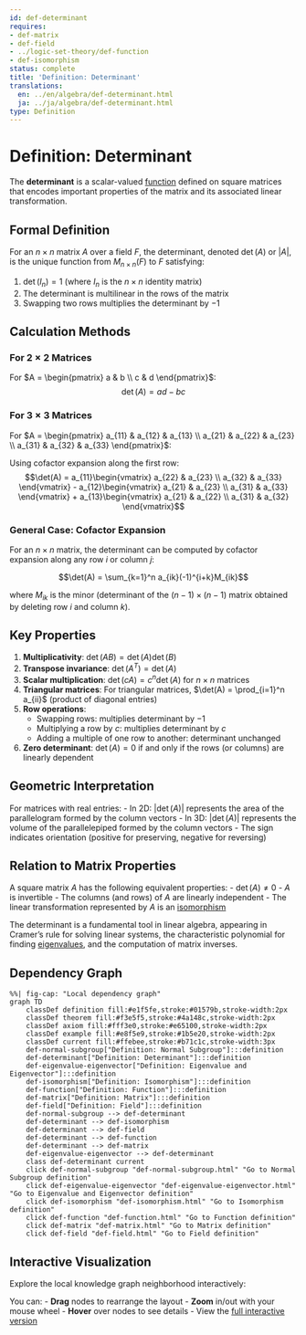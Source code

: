 ```yaml
---
id: def-determinant
requires:
- def-matrix
- def-field
- ../logic-set-theory/def-function
- def-isomorphism
status: complete
title: 'Definition: Determinant'
translations:
  en: ../en/algebra/def-determinant.html
  ja: ../ja/algebra/def-determinant.html
type: Definition
---
```


# Definition: Determinant {#def-determinant}

The **determinant** is a scalar-valued [function](../logic-set-theory/def-function.qmd) defined on square matrices that encodes important properties of the matrix and its associated linear transformation.

## Formal Definition

For an $n \times n$ matrix $A$ over a field $F$, the determinant, denoted $\det(A)$ or $|A|$, is the unique function from $M_{n \times n}(F)$ to $F$ satisfying:

1. $\det(I_n) = 1$ (where $I_n$ is the $n \times n$ identity matrix)
2. The determinant is multilinear in the rows of the matrix
3. Swapping two rows multiplies the determinant by $-1$

## Calculation Methods

### For $2 \times 2$ Matrices

For $A = \begin{pmatrix} a & b \\ c & d \end{pmatrix}$:
$$\det(A) = ad - bc$$

### For $3 \times 3$ Matrices

For $A = \begin{pmatrix} a_{11} & a_{12} & a_{13} \\ a_{21} & a_{22} & a_{23} \\ a_{31} & a_{32} & a_{33} \end{pmatrix}$:

Using cofactor expansion along the first row:
$$\det(A) = a_{11}\begin{vmatrix} a_{22} & a_{23} \\ a_{32} & a_{33} \end{vmatrix} - a_{12}\begin{vmatrix} a_{21} & a_{23} \\ a_{31} & a_{33} \end{vmatrix} + a_{13}\begin{vmatrix} a_{21} & a_{22} \\ a_{31} & a_{32} \end{vmatrix}$$

### General Case: Cofactor Expansion

For an $n \times n$ matrix, the determinant can be computed by cofactor expansion along any row $i$ or column $j$:

$$\det(A) = \sum_{k=1}^n a_{ik}(-1)^{i+k}M_{ik}$$

where $M_{ik}$ is the minor (determinant of the $(n-1) \times (n-1)$ matrix obtained by deleting row $i$ and column $k$).

## Key Properties

1. **Multiplicativity**: $\det(AB) = \det(A)\det(B)$
2. **Transpose invariance**: $\det(A^T) = \det(A)$
3. **Scalar multiplication**: $\det(cA) = c^n\det(A)$ for $n \times n$ matrices
4. **Triangular matrices**: For triangular matrices, $\det(A) = \prod_{i=1}^n a_{ii}$ (product of diagonal entries)
5. **Row operations**:
   - Swapping rows: multiplies determinant by $-1$
   - Multiplying a row by $c$: multiplies determinant by $c$
   - Adding a multiple of one row to another: determinant unchanged
6. **Zero determinant**: $\det(A) = 0$ if and only if the rows (or columns) are linearly dependent

## Geometric Interpretation

For matrices with real entries:
- In 2D: $|\det(A)|$ represents the area of the parallelogram formed by the column vectors
- In 3D: $|\det(A)|$ represents the volume of the parallelepiped formed by the column vectors
- The sign indicates orientation (positive for preserving, negative for reversing)

## Relation to Matrix Properties

A square matrix $A$ has the following equivalent properties:
- $\det(A) \neq 0$
- $A$ is invertible
- The columns (and rows) of $A$ are linearly independent
- The linear transformation represented by $A$ is an [isomorphism](def-isomorphism.qmd)

The determinant is a fundamental tool in linear algebra, appearing in Cramer's rule for solving linear systems, the characteristic polynomial for finding [eigenvalues](def-eigenvalue-eigenvector.qmd), and the computation of matrix inverses.

## Dependency Graph

```mermaid
%%| fig-cap: "Local dependency graph"
graph TD
    classDef definition fill:#e1f5fe,stroke:#01579b,stroke-width:2px
    classDef theorem fill:#f3e5f5,stroke:#4a148c,stroke-width:2px
    classDef axiom fill:#fff3e0,stroke:#e65100,stroke-width:2px
    classDef example fill:#e8f5e9,stroke:#1b5e20,stroke-width:2px
    classDef current fill:#ffebee,stroke:#b71c1c,stroke-width:3px
    def-normal-subgroup["Definition: Normal Subgroup"]:::definition
    def-determinant["Definition: Determinant"]:::definition
    def-eigenvalue-eigenvector["Definition: Eigenvalue and Eigenvector"]:::definition
    def-isomorphism["Definition: Isomorphism"]:::definition
    def-function["Definition: Function"]:::definition
    def-matrix["Definition: Matrix"]:::definition
    def-field["Definition: Field"]:::definition
    def-normal-subgroup --> def-determinant
    def-determinant --> def-isomorphism
    def-determinant --> def-field
    def-determinant --> def-function
    def-determinant --> def-matrix
    def-eigenvalue-eigenvector --> def-determinant
    class def-determinant current
    click def-normal-subgroup "def-normal-subgroup.html" "Go to Normal Subgroup definition"
    click def-eigenvalue-eigenvector "def-eigenvalue-eigenvector.html" "Go to Eigenvalue and Eigenvector definition"
    click def-isomorphism "def-isomorphism.html" "Go to Isomorphism definition"
    click def-function "def-function.html" "Go to Function definition"
    click def-matrix "def-matrix.html" "Go to Matrix definition"
    click def-field "def-field.html" "Go to Field definition"
```

## Interactive Visualization

Explore the local knowledge graph neighborhood interactively:

::: {.graph-viz data-id="def-determinant" data-width="700" data-height="500"}
:::

You can:
- **Drag** nodes to rearrange the layout
- **Zoom** in/out with your mouse wheel
- **Hover** over nodes to see details
- View the [full interactive version](../../output/interactive/en/def-determinant.html){target="_blank"}
